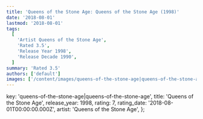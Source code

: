 ```yaml
---
title: 'Queens of the Stone Age: Queens of the Stone Age (1998)'
date: '2018-08-01'
lastmod: '2018-08-01'
tags:
  [
    'Artist Queens of the Stone Age',
    'Rated 3.5',
    'Release Year 1998',
    'Release Decade 1990',
  ]
summary: 'Rated 3.5'
authors: ['default']
images: ['/content/images/queens-of-the-stone-age|queens-of-the-stone-age.jpg']
---
```


  key: 'queens-of-the-stone-age|queens-of-the-stone-age',
  title: 'Queens of the Stone Age',
  release_year: 1998,
  rating: 7,
  rating_date: '2018-08-01T00:00:00.000Z',
  artist: 'Queens of the Stone Age',
};

<MusicRating data={data} />
